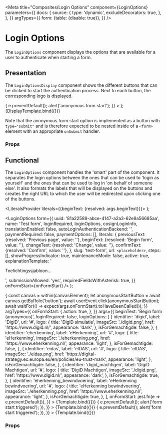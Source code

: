 


<Meta
  title="Composites/Login Options"
  component={LoginOptions}
  parameters={{
    docs: {
      source: {
        type: 'dynamic',
        excludeDecorators: true,
      },
    },
  }}
  argTypes={{
    form: {table: {disable: true}},
  }}
/>

# Login Options

The `LoginOptions` component displays the options that are available for a user to authenticate when
starting a form.

## Presentation

The `LoginOptionsDisplay` component shows the different buttons that can be clicked to start the
authentication process. Next to each button, the corresponding logo is displayed.

  <form
    onSubmit={e => {
      e.preventDefault();
      alert('anonymous form start');
    }}
  >
    <LoginOptionsDisplay
      loginAsYourselfOptions={loginAsYourselfOptions}
      loginAsGemachtigdeOptions={loginAsGemachtigdeOptions}
    />
  </form>
);

<Canvas>
  <Story
    name="Display"
    argTypes={{
      onFormStart: {table: {disable: true}},
    }}
    args={{
      loginAsYourselfOptions: [
        {
          identifier: 'digid',
          label: 'DigiD',
          logo: {
            appearance: 'dark',
            href: 'https://www.digid.nl/',
            title: 'DigiD',
            imageSrc: './digid.png',
          },
          url: '#',
        },
        {
          identifier: 'eHerkenning',
          label: 'eHerkenning',
          logo: {
            appearance: 'light',
            href: 'https://www.eherkenning.nl/',
            title: 'eHerkenning',
            imageSrc: './eherkenning.png',
          },
          url: '#',
        },
        {
          identifier: 'eidas',
          label: 'eIDAS',
          logo: {
            appearance: 'light',
            href: 'https://www.eherkenning.nl/',
            title: 'eIDAS',
            imageSrc: './eidas.png',
          },
          url: '#',
        },
        {
          identifier: 'anonymous',
          label: 'Begin form',
        },
      ],
      loginAsGemachtigdeOptions: [
        {
          identifier: 'digid_machtigen',
          label: 'DigiD Machtigen',
          logo: {
            appearance: 'dark',
            href: 'https://www.digid.nl/',
            title: 'DigiD Machtigen',
            imageSrc: './digid.png',
          },
          url: '#',
        },
      ],
    }}
  >
    {DisplayTemplate.bind({})}
  </Story>
</Canvas>

Note that the anonymous form start option is implemented as a button with `type="submit"` and is
therefore expected to be nested inside of a `<form>` element with an appropriate `onSubmit` handler.

### Props

<ArgsTable of={LoginOptionsDisplay} />

## Functional

The `LoginOptions` component handles the 'smart' part of the component. It separates the login
options between the ones that can be used to 'login as yourself' and the ones that can be used to
log in 'on behalf of someone else'. It also formats the labels that will be displayed on the buttons
and creates the right URL to which the user will be redirected upon clicking one of the buttons.

  <LiteralsProvider literals={{beginText: {resolved: args.beginText}}}>
    <Story />
  </LiteralsProvider>
);

  <LoginOptions
    form={{
      uuid: '81a22589-abce-4147-a2a3-62e9a56685aa',
      name: 'Test form',
      loginRequired,
      loginOptions,
      cosignLoginInfo,
      translationEnabled: false,
      autoLoginAuthenticationBackend: '',
      paymentRequired: false,
      paymentOptions: [],
      literals: {
        previousText: {resolved: 'Previous page', value: ''},
        beginText: {resolved: 'Begin form', value: ''},
        changeText: {resolved: 'Change', value: ''},
        confirmText: {resolved: 'Confirm', value: ''},
      },
      slug: 'test-form',
      url: `<placeholder>`,
      steps: [],
      showProgressIndicator: true,
      maintenanceMode: false,
      active: true,
      explanationTemplate: '<p>Toelichtingssjabloon...</p>',
      submissionAllowed: 'yes',
      requiredFieldsWithAsterisk: true,
    }}
    onFormStart={onFormStart}
  />
);

<Canvas>
  <Story
    name="Functional"
    decorators={[LiteralDecorator]}
    play={async ({args, canvasElement}) => {
      const canvas = within(canvasElement);
      let anonymousStartButton = await canvas.getByRole('button');
      await userEvent.click(anonymousStartButton);
      await waitFor(() => expect(args.onFormStart).toHaveBeenCalled());
    }}
    argTypes={{
      onFormStart: {
        action: true,
      },
    }}
    args={{
      beginText: 'Begin form (anonymous)',
      loginRequired: false,
      loginOptions: [
        {
          identifier: 'digid',
          label: 'DigiD',
          url: '#',
          logo: {
            title: 'DigiD simulatie',
            imageSrc: './digid.png',
            href: 'https://www.digid.nl/',
            appearance: 'dark',
          },
          isForGemachtigde: false,
        },
        {
          identifier: 'eherkenning',
          label: 'eHerkenning',
          url: '#',
          logo: {
            title: 'eHerkenning',
            imageSrc: './eherkenning.png',
            href: 'https://www.eherkenning.nl/',
            appearance: 'light',
          },
          isForGemachtigde: false,
        },
        {
          identifier: 'eidas',
          label: 'eIDAS',
          url: '#',
          logo: {
            title: 'eIDAS',
            imageSrc: './eidas.png',
            href: 'https://digital-strategy.ec.europa.eu/en/policies/eu-trust-mark',
            appearance: 'light',
          },
          isForGemachtigde: false,
        },
        {
          identifier: 'digid_machtigen',
          label: 'DigiD Machtigen',
          url: '#',
          logo: {
            title: 'DigiD Machtigen',
            imageSrc: './digid.png',
            href: 'https://www.digid.nl/',
            appearance: 'dark',
          },
          isForGemachtigde: true,
        },
        {
          identifier: 'eherkenning_bewindvoering',
          label: 'eHerkenning bewindvoering',
          url: '#',
          logo: {
            title: 'eHerkenning bewindvoering',
            imageSrc: './eherkenning.png',
            href: 'https://www.eherkenning.nl/',
            appearance: 'light',
          },
          isForGemachtigde: true,
        },
      ],
      onFormStart: jest.fn(e => e.preventDefault()),
    }}
  >
    {Template.bind({})}
  </Story>
</Canvas>

<Canvas>
  <Story
    name="No \'machtigen\' options"
    decorators={[LiteralDecorator]}
    argTypes={{
      onFormStart: {
        action: true,
      },
    }}
    args={{
      beginText: '(anonymous)',
      loginRequired: true,
      loginOptions: [
        {
          identifier: 'digid',
          label: 'DigiD',
          url: '#',
          logo: {
            title: 'DigiD simulatie',
            imageSrc: './digid.png',
            href: 'https://www.digid.nl/',
            appearance: 'dark',
          },
          isForGemachtigde: false,
        },
      ],
      onFormStart: jest.fn(e => {
        e.preventDefault();
        alert('form start triggered');
      }),
    }}
  >
    {Template.bind({})}
  </Story>
</Canvas>

<Canvas>
  <Story
    name="Co-sign option"
    decorators={[LiteralDecorator]}
    argTypes={{
      onFormStart: {
        action: true,
      },
    }}
    args={{
      beginText: '(anonymous)',
      loginRequired: true,
      loginOptions: [
        {
          identifier: 'digid',
          label: 'DigiD',
          url: '#',
          logo: {
            title: 'DigiD simulatie',
            imageSrc: './digid.png',
            href: 'https://www.digid.nl/',
            appearance: 'dark',
          },
          isForGemachtigde: false,
        },
      ],
      cosignLoginInfo: {
        identifier: 'digid',
        label: 'DigiD',
        url: '#',
        logo: {
          title: 'DigiD simulatie',
          imageSrc: './digid.png',
          href: 'https://www.digid.nl/',
          appearance: 'dark',
        },
        isForGemachtigde: false,
      },
      onFormStart: jest.fn(e => {
        e.preventDefault();
        alert('form start triggered');
      }),
    }}
  >
    {Template.bind({})}
  </Story>
</Canvas>

### Props

<ArgsTable of={LoginOptions} />
